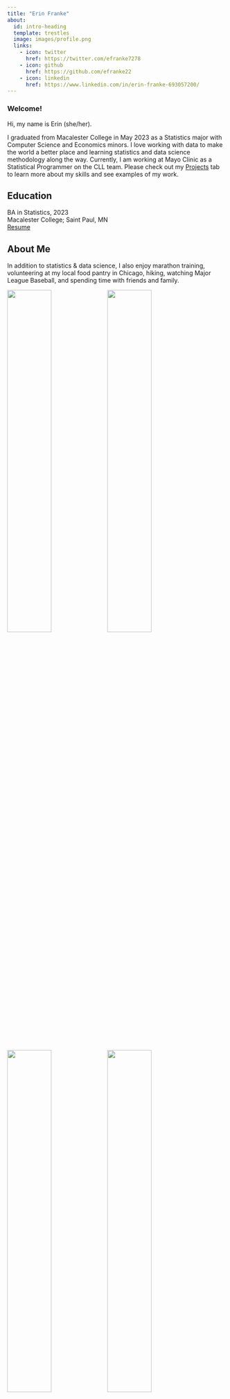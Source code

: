 ```yaml
---
title: "Erin Franke"
about:
  id: intro-heading
  template: trestles
  image: images/profile.png
  links:
    - icon: twitter
      href: https://twitter.com/efranke7278
    - icon: github
      href: https://github.com/efranke22
    - icon: linkedin
      href: https://www.linkedin.com/in/erin-franke-693057200/
---
```


### Welcome!

::: {#intro-heading}
Hi, my name is Erin (she/her). <br>

I graduated from Macalester College in May 2023 as a Statistics major with Computer Science and Economics minors. I love working with data to make the world a better place and learning statistics and data science methodology along the way. Currently, I am working at Mayo Clinic as a Statistical Programmer on the CLL team. Please check out my [Projects](https://efranke22.github.io/projects.html) tab to learn more about my skills and see examples of my work.  <br>

## Education

BA in Statistics, 2023 \
Macalester College; Saint Paul, MN\
[Resume](Erin%20Franke%20Resume%202023.pdf)\
:::

## About Me

In addition to statistics & data science, I also enjoy marathon training, volunteering at my local food pantry in Chicago, hiking, watching Major League Baseball, and spending time with friends and family.

![](images/hike.png){width='45%'} ![](images/running.png){width='45%'}
![](images/grad.png){width='45%'} ![](images/bball.png){width='45%'}